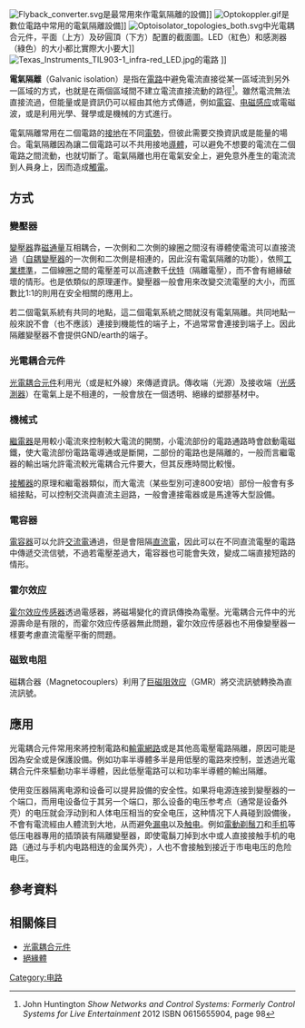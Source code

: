 [[File:Flyback_converter.svg|thumb]]是最常用來作電氣隔離的設備]]
[[File:Optokoppler.gif|thumb]]是數位電路中常用的電氣隔離設備]]
[[File:Optoisolator_topologies_both.svg|thumb]]中光電耦合元件，平面（上方）及矽圓頂（下方）配置的截面圖。LED（紅色）和感測器（綠色）的大小都比實際大小要大]]
[[File:Texas_Instruments_TIL903-1_infra-red_LED.jpg|thumb]]的電路 ]]

'''電氣隔離'''（Galvanic isolation）是指在[[電路|電路]]中避免電流直接從某一區域流到另外一區域的方式，也就是在兩個區域間不建立電流直接流動的路徑<ref>John Huntington ''Show Networks and Control Systems: Formerly Control Systems for Live Entertainment '' 2012 ISBN 0615655904, page 98 </ref>。雖然電流無法直接流過，但能量或是資訊仍可以經由其他方式傳遞，例如[[電容|電容]]、[[电磁感应|电磁感应]]或電磁波，或是利用光學、聲學或是機械的方式進行。

電氣隔離常用在二個電路的[[接地|接地]]在不同[[電勢|電勢]]，但彼此需要交換資訊或是能量的場合。電氣隔離因為讓二個電路可以不共用接地[[導體|導體]]，可以避免不想要的電流在二個電路之間流動，也就切斷了{{le|接地迴路|ground loop (electricity)}}。電氣隔離也用在電氣安全上，避免意外產生的電流流到人員身上，因而造成[[觸電|觸電]]。

==方式 ==
===變壓器===
[[變壓器|變壓器]]靠[[磁通量|磁通量]]互相耦合，一次側和二次側的線圈之間沒有導體使電流可以直接流過（[[自耦變壓器|自耦變壓器]]的一次側和二次側是相連的，因此沒有電氣隔離的功能），依照[[标准|工業標準]]，二個線圈之間的電壓差可以高達數千[[伏特|伏特]]（隔離電壓），而不會有絕緣破壞的情形。{{le|磁放大器|Magnetic amplifier}}也是依類似的原理運作。變壓器一般會用來改變交流電壓的大小，而匜數比1:1的{{le|隔離變壓器|isolation transformer}}則用在安全相關的應用上。

若二個電氣系統有共同的地點，這二個電氣系統之間就沒有電氣隔離。共同地點一般來說不會（也不應該）連接到機能性的端子上，不過常常會連接到端子上。因此隔離變壓器不會提供GND/earth的端子。

===光電耦合元件===
[[光電耦合元件|光電耦合元件]]利用光（或是紅外線）來傳遞資訊。傳收端（光源）及接收端（[[光感測器|光感測器]]）在電氣上是不相連的，一般會放在一個透明、絕緣的塑膠基材中。

===機械式===
[[繼電器|繼電器]]是用較小電流來控制較大電流的開關，小電流部份的電路通路時會啟動電磁鐵，使大電流部份電路電導通或是斷開，二部份的電路也是隔離的，一般而言繼電器的輸出端允許電流較光電耦合元件要大，但其反應時間比較慢。

[[接觸器|接觸器]]的原理和繼電器類似，而大電流（某些型別可達800安培）部份一般會有多組接點，可以控制交流與直流主迴路，一般會連接電器或是馬達等大型設備。

===電容器===
[[電容器|電容器]]可以允許[[交流電|交流電]]通過，但是會阻隔[[直流電|直流電]]，因此可以在不同直流電壓的電路中傳遞交流信號，不過若電壓差過大，電容器也可能會失效，變成二端直接短路的情形。<!--To address this question, there are special ratings for capacitors used for safety isolation, such as "Class Y".-->

===霍尔效应===
[[霍尔效应传感器|霍尔效应传感器]]透過電感器，將磁場變化的資訊傳換為電壓。光電耦合元件中的光源壽命是有限的，而霍尔效应传感器無此問題，霍尔效应传感器也不用像變壓器一樣要考慮直流電壓平衡的問題。

===磁致电阻===
磁耦合器（Magnetocouplers）利用了[[巨磁阻效应|巨磁阻效应]]（GMR）將交流訊號轉換為直流訊號。

==應用==
光電耦合元件常用來將控制電路和[[輸電網路|輸電網路]]或是其他高電壓電路隔離，原因可能是因為安全或是保護設備。例如功率半導體多半是用低壓的電路來控制，並透過光電耦合元件來驅動功率半導體，因此低壓電路可以和功率半導體的輸出隔離。

使用变压器隔离电源和设备可以提昇設備的安全性。如果将电源连接到變壓器的一个端口，而用电设备位于其另一个端口，那么设备的电压参考点（通常是设备外壳）的电压就会浮动到和人体电压相当的安全电压，这种情况下人員碰到設備後，不會有電流經由人體流到大地，从而避免[[漏电|漏电]]以及[[触电|触电]]。例如[[電動剃鬚刀|電動剃鬚刀]]和[[手机|手机]]等低压电器專用的插頭装有隔離變壓器，即使電鬍刀掉到水中或人直接接触手机的电路（通过与手机内电路相连的金属外壳），人也不會接触到接近于市电电压的危险电压。

==參考資料==
{{reflist}}

==相關條目==
*[[光電耦合元件|光電耦合元件]]
*[[絕緣體|絕緣體]]
[[Category:电路|Category:电路]]